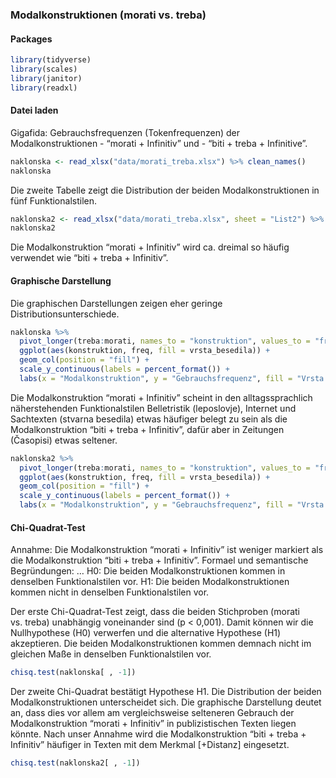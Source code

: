 
### Modalkonstruktionen (morati vs. treba)

#### Packages

```r
library(tidyverse)
library(scales)
library(janitor)
library(readxl)
```

#### Datei laden

Gigafida: 
Gebrauchsfrequenzen (Tokenfrequenzen) der Modalkonstruktionen 
- "morati + Infinitiv" und 
- "biti + treba + Infinitive".

```r
naklonska <- read_xlsx("data/morati_treba.xlsx") %>% clean_names()
naklonska
```

Die zweite Tabelle zeigt die Distribution der beiden Modalkonstruktionen in fünf Funktionalstilen.

```r
naklonska2 <- read_xlsx("data/morati_treba.xlsx", sheet = "List2") %>% clean_names()
naklonska2

```

Die Modalkonstruktion "morati + Infinitiv" wird ca. dreimal so häufig verwendet wie "biti + treba + Infinitiv".

#### Graphische Darstellung

Die graphischen Darstellungen zeigen eher geringe Distributionsunterschiede. 

```r
naklonska %>%
  pivot_longer(treba:morati, names_to = "konstruktion", values_to = "freq") %>% 
  ggplot(aes(konstruktion, freq, fill = vrsta_besedila)) +
  geom_col(position = "fill") +
  scale_y_continuous(labels = percent_format()) +
  labs(x = "Modalkonstruktion", y = "Gebrauchsfrequenz", fill = "Vrsta besedila")

```

Die Modalkonstruktion "morati + Infinitiv" scheint in den alltagssprachlich näherstehenden Funktionalstilen Belletristik (leposlovje), Internet und Sachtexten (stvarna besedila) etwas häufiger belegt zu sein als die Modalkonstruktion "biti + treba + Infinitiv", dafür aber in Zeitungen (Časopisi) etwas seltener. 

```r
naklonska2 %>%
  pivot_longer(treba:morati, names_to = "konstruktion", values_to = "freq") %>% 
  ggplot(aes(konstruktion, freq, fill = vrsta_besedila)) +
  geom_col(position = "fill") +
  scale_y_continuous(labels = percent_format()) +
  labs(x = "Modalkonstruktion", y = "Gebrauchsfrequenz", fill = "Vrsta besedila")

```


#### Chi-Quadrat-Test

Annahme: Die Modalkonstruktion "morati + Infinitiv" ist weniger markiert als die Modalkonstruktion "biti + treba + Infinitiv". Formael und semantische Begründungen: ...
H0: Die beiden Modalkonstruktionen kommen in denselben Funktionalstilen vor.
H1: Die beiden Modalkonstruktionen kommen nicht in denselben Funktionalstilen vor.

Der erste Chi-Quadrat-Test zeigt, dass die beiden Stichproben (morati vs. treba) unabhängig voneinander sind (p < 0,001). Damit können wir die Nullhypothese (H0) verwerfen und die alternative Hypothese (H1) akzeptieren. Die beiden Modalkonstruktionen kommen demnach nicht im gleichen Maße in denselben Funktionalstilen vor.

```r
chisq.test(naklonska[ , -1])

```

Der zweite Chi-Quadrat bestätigt Hypothese H1. Die Distribution der beiden Modalkonstruktionen unterscheidet sich. Die graphische Darstellung deutet an, dass dies vor allem am vergleichsweise selteneren Gebrauch der Modalkonstruktion "morati + Infinitiv" in  publizistischen Texten liegen könnte. Nach unser Annahme wird die Modalkonstruktion "biti + treba + Infinitiv" häufiger in Texten mit dem Merkmal [+Distanz] eingesetzt. 

```r
chisq.test(naklonska2[ , -1])

```

